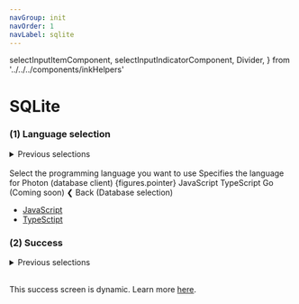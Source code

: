 ```yaml
---
navGroup: init
navOrder: 1
navLabel: sqlite
---
```


  selectInputItemComponent,
  selectInputIndicatorComponent,
  Divider,
} from '../../../components/inkHelpers'

# SQLite

### (1) Language selection

<details><summary>Previous selections</summary>

1. Stater Kit language
1. Concrete Starter Kit

</details>
<br />

<Terminal>
  <Box flexDirection="column" marginLeft={2} marginBottom={1}>
    <Text bold>Select the programming language you want to use</Text>
    <Color dim>Specifies the language for Photon (database client)</Color>
  </Box>
  <BorderBox
    flexDirection="column"
    title={chalk.bold('Photon is available in these languages')}
    marginBottom={1}
  >
    <Box>
      <Color cyan>{figures.pointer} <Text bold>JavaScript</Text></Color>
    </Box>
    <Box>
      <Box marginLeft={2}>TypeScript</Box>
    </Box>
    <Box>
      <Box marginLeft={2}>
        <Color dim>Go (Coming soon)</Color>
      </Box>
    </Box>
  </BorderBox>
  <Box>
    <Color gray>❮ </Color>
    <Text bold>Back</Text>
    <Color dim> (Database selection)</Color>
  </Box>
</Terminal>

- [JavaScript](#2-success)
- [TypeSctipt](#2-success)


### (2) Success


<details><summary>Previous selections</summary>

1. Stater Kit language
1. Concrete Starter Kit
1. JavaScript/TypeScript

</details>
<br />

This success screen is dynamic. Learn more [here](./success-screens).